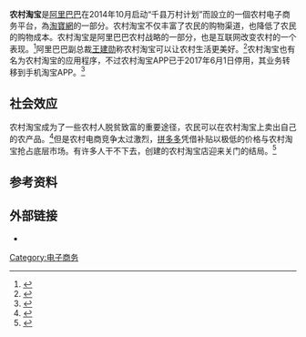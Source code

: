 '''农村淘宝'''是[[阿里巴巴|阿里巴巴]]在2014年10月启动“千县万村计划”而設立的一個农村电子商务平台，為[[淘寶網|淘寶網]]的一部分。农村淘宝不仅丰富了农民的购物渠道，也降低了农民的购物成本。农村淘宝是阿里巴巴农村战略的一部分，也是互联网改变农村的一个表现。<ref>{{Cite web|title=“农村淘宝”进化史：互联网如何改变乡村|url=https://3w.huanqiu.com/a/c36dc8/3yxQ4HcPm07|accessdate=2020-12-09|author=|date=2020-07-07|format=|publisher=环球网|language=|archive-date=2021-05-26|archive-url=https://web.archive.org/web/20210526081235/https://3w.huanqiu.com/a/c36dc8/3yxQ4HcPm07}}</ref>阿里巴巴副总裁[[王建勋|王建勋]]称农村淘宝可以让农村生活更美好。<ref>{{Cite web|title=阿里巴巴副总裁王建勋：使命驱动从未停止 农村淘宝让农村生活更美好|url=http://ge.cri.cn/2018-07-03/ffbc6924-2ce7-cc8b-b34f-9af312b96cfb.html|accessdate=2020-12-09|author=|date=2018-07-03|format=|publisher=中央广电总台国际在线|language=|archive-date=2020-07-26|archive-url=https://web.archive.org/web/20200726155625/http://ge.cri.cn/2018-07-03/ffbc6924-2ce7-cc8b-b34f-9af312b96cfb.html|dead-url=no}}</ref>农村淘宝也有名为农村淘宝的应用程序，不过农村淘宝APP已于2017年6月1日停用，其业务转移到手机淘宝APP。<ref>{{Cite web|title=农村淘宝 APP正式停用:并入手机淘宝!|url=https://m.sohu.com/a/144278810_223764|accessdate=2020-12-09|author=|date=2017-05-28|format=|publisher=太平洋电脑网|language=|archive-date=2021-05-26|archive-url=https://web.archive.org/web/20210526081221/https://m.sohu.com/a/144278810_223764}}</ref>

== 社会效应 ==
农村淘宝成为了一些农村人脱贫致富的重要途径，农民可以在农村淘宝上卖出自己的农产品。<ref>{{Cite web|title=农村淘宝“村小二”|url=http://newpaper.dahe.cn/hnrbncb/html/2020-10/21/content_450548.htm|accessdate=2020-12-09|author=|date=2020-10-21|format=|publisher=大河网|language=|archive-date=2021-05-26|archive-url=https://web.archive.org/web/20210526081141/http://newpaper.dahe.cn/hnrbncb/html/2020-10/21/content_450548.htm}}</ref>但是农村电商竞争太过激烈，[[拼多多|拼多多]]凭借补贴以极低的价格与农村淘宝抢占底层市场。有许多人干不下去，创建的农村淘宝店迎来关门的结局。<ref>{{Cite web|title=记者观察：那些逃离农村淘宝的“村小二”|url=https://xw.qq.com/cmsid/20200702A0ETNS00|accessdate=2020-12-09|author=|date=2020-07-02|format=|publisher=人民创投|language=|archive-date=2021-05-26|archive-url=https://web.archive.org/web/20210526082608/https://xw.qq.com/cmsid/20200702A0ETNS00}}</ref>

==参考资料==
{{reflist}}

==外部链接==
* {{official|https://cun.taobao.com/}}

[[Category:电子商务|Category:电子商务]]
